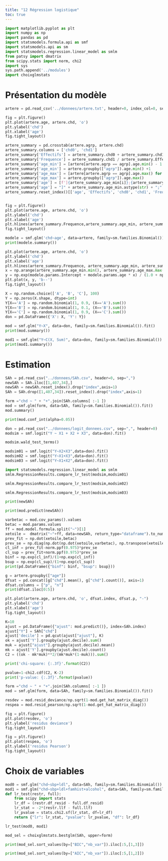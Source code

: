 ```yaml
---
title: "12 Régression logistique"
toc: true
---
```



```python
import matplotlib.pyplot as plt
import numpy as np
import pandas as pd
import statsmodels.formula.api as smf
import statsmodels.api as sm
import statsmodels.regression.linear_model as smlm
from patsy import dmatrix
from scipy.stats import norm, chi2
import sys
sys.path.append('../modules')
import choixglmstats
```

#   Présentation du modèle

```python
artere = pd.read_csv('../donnees/artere.txt', header=0, index_col=0, sep=' ')
```

```python
fig = plt.figure()
plt.plot(artere.age, artere.chd, 'o')
plt.ylabel('chd')
plt.xlabel('age')
fig.tight_layout()
```


```python
artere_summary = pd.crosstab(artere.agrp, artere.chd)
artere_summary.columns = ['chd0', 'chd1']
artere_summary['Effectifs'] = artere_summary.chd0 + artere_summary.chd1
artere_summary['Frequence'] = artere_summary.chd1 / artere_summary.Effectifs
artere_summary['age_min'] = [artere[artere.agrp == agrp].age.min() - 1 for agrp in artere_summary.index]
artere_summary['age_min'] = artere.groupby(["agrp"]).age.min() +1
artere_summary['age_max'] = [artere[artere.agrp == agrp].age.max() for agrp in artere_summary.index]
artere_summary['age_max'] = artere.groupby(["agrp"]).age.max()
artere_summary['age'] = [f']{artere_summary.age_min[i]};{artere_summary.age_max[i]}]' for i in artere_summary.index]
artere_summary['age'] = "]" + artere_summary.age_min.astype(str) + ";" + artere_summary.age_max.astype(str) + "]"
artere_summary.reset_index()[['age', 'Effectifs', 'chd0', 'chd1', 'Frequence']].to_string(index=False)


fig = plt.figure()
plt.plot(artere.age, artere.chd, 'o')
plt.ylabel('chd')
plt.xlabel('age')
plt.hlines(artere_summary.Frequence,artere_summary.age_min, artere_summary.age_max, 'k')
fig.tight_layout()
```

```python
modele = smf.glm('chd~age', data=artere, family=sm.families.Binomial()).fit()
print(modele.summary())
```

```python
plt.plot(artere.age, artere.chd, 'o')
plt.ylabel('chd')
plt.xlabel('age')
plt.hlines(artere_summary.Frequence, artere_summary.age_min, artere_summary.age_max, 'k')
x = np.arange(artere_summary.age_min.min(), artere_summary.age_max.max(), step=0.01)
y = np.exp(modele.params.Intercept + modele.params.age * x) / (1.0 + np.exp(modele.params.Intercept + modele.params.age * x))
plt.plot(x, y, 'b--')
fig.tight_layout()
```

```python
X = np.random.choice(['A', 'B', 'C'], 100)
Y = np.zeros(X.shape, dtype=int)
Y[X=='A'] = np.random.binomial(1, 0.9, (X=='A').sum())
Y[X=='B'] = np.random.binomial(1, 0.1, (X=='B').sum())
Y[X=='C'] = np.random.binomial(1, 0.9, (X=='C').sum())
don = pd.DataFrame({'X': X, 'Y': Y})
```

```python
mod = smf.glm("Y~X", data=don, family=sm.families.Binomial()).fit()
print(mod.summary())
```


```python
mod1 = smf.glm("Y~C(X, Sum)", data=don, family=sm.families.Binomial()).fit()
print(mod1.summary())
```

#   Estimation

```python
SAh = pd.read_csv("../donnees/SAh.csv", header=0, sep=",")
newSAh = SAh.iloc[[1,407,34],]
newSAh = newSAh.reset_index().drop("index",axis=1)
SAh = SAh.drop([1,407,34]).reset_index().drop("index",axis=1)
```



```python
form ="chd ~ " + "+".join(SAh.columns[ :-1 ])
mod = smf.glm(form, data=SAh, family=sm.families.Binomial()).fit()
mod.summary()
```

```python
print(mod.conf_int(alpha=0.05))
```


```python
don = pd.read_csv("../donnees/logit_donnees.csv", sep=",", header=0)
modsim = smf.logit("Y ~ X1 + X2 + X3", data=don).fit()
```

```python
modsim.wald_test_terms()
```

```python
modsim01 = smf.logit("Y~X2+X3",data=don).fit()
modsim02 = smf.logit("Y~X1+X3",data=don).fit()
modsim03 = smf.logit("Y~X1+X2",data=don).fit()
```

```python
import statsmodels.regression.linear_model as smlm
smlm.RegressionResults.compare_lr_test(modsim,modsim01)
```

```python
smlm.RegressionResults.compare_lr_test(modsim,modsim02)
```

```python
smlm.RegressionResults.compare_lr_test(modsim,modsim03)
```

```python
print(newSAh)
```

```python
print(mod.predict(newSAh))
```

```python
varbetac = mod.cov_params().values
betac = mod.params.values
ff = mod.model.formula.split("~")[1]
xetoile =  dmatrix("~"+ff, data=newSAh, return_type="dataframe").to_numpy()
prev_fit = np.dot(xetoile,betac)
prev_se = np.diag(np.dot(np.dot(xetoile,varbetac), np.transpose(xetoile)))**0.5
cl_inf = prev_fit-norm.ppf(0.975)*prev_se
cl_sup = prev_fit+norm.ppf(0.975)*prev_se
binf = np.exp(cl_inf)/(1+np.exp(cl_inf))
bsup = np.exp(cl_sup)/(1+np.exp(cl_sup))
print(pd.DataFrame({"binf": binf, "bsup": bsup}))
```

```python
g = artere.groupby(["age"])
dfsat = pd.concat([g["chd"].mean(), g["chd"].count()], axis=1)
dfsat.columns = ["p", "n"]
print(dfsat.iloc[0:5])
```

```python
plt.plot(artere.age, artere.chd, 'o', dfsat.index, dfsat.p, "-")
plt.ylabel('chd')
plt.xlabel('age')
fig.tight_layout()
```

```python
K=10
ajust = pd.DataFrame({"ajust": mod.predict()}, index=SAh.index)
ajust["Y"] = SAh["chd"]
ajust['decile'] = pd.qcut(ajust["ajust"], K)
ok = ajust['Y'].groupby(ajust.decile).sum()
muk = ajust["ajust"].groupby(ajust.decile).mean()
mk = ajust['Y'].groupby(ajust.decile).count()
C2 = ((ok - mk*muk)**2/(mk*muk*(1-muk))).sum()

```

```python
print('chi-square: {:.3f}'.format(C2))
```

```python
pvalue=1-chi2.cdf(C2, K-2)
print('p-value: {:.3f}'.format(pvalue))
```

```python
form ="chd ~ " + "+".join(SAh.columns[ :-1 ])
mod = smf.glm(form, data=SAh, family=sm.families.Binomial()).fit()
```


```python
resdev = mod.resid_deviance/np.sqrt(1-mod.get_hat_matrix_diag())
respea = mod.resid_pearson/np.sqrt(1-mod.get_hat_matrix_diag())
```

```python
fig = plt.figure()
plt.plot(resdev, 'o')
plt.ylabel('residus deviance')
fig.tight_layout()
```

```python
fig = plt.figure()
plt.plot(respea, 'o')
plt.ylabel('residus Pearson')
fig.tight_layout()
```


#   Choix de variables

```python
mod0 = smf.glm("chd~sbp+ldl", data=SAh, family=sm.families.Binomial()).fit()
mod1 = smf.glm("chd~sbp+ldl+famhist+alcohol", data=SAh, family=sm.families.Binomial()).fit()
def lr_test(restr, full):
    from scipy import stats
    lr_df = (restr.df_resid - full.df_resid)
    lr_stat = -2*(restr.llf - full.llf)
    lr_pvalue = stats.chi2.sf(lr_stat, df=lr_df)
    return {"lr": lr_stat, "pvalue": lr_pvalue, "df": lr_df}

lr_test(mod0, mod1)
```

```python
mod_sel = choixglmstats.bestglm(SAh, upper=form)
```

```python
print(mod_sel.sort_values(by=["BIC","nb_var"]).iloc[:5,[1,3]])
```

```python
print(mod_sel.sort_values(by=["AIC","nb_var"]).iloc[:5,[1,2]])
```